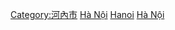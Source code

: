 [[Category:河內市|Category:河內市]]
[[Category:越南各城市出身人物|Hà Nội]]
[[Category:各首都人物|Hanoi]]
[[Category:越南各省人物|Hà Nội]]